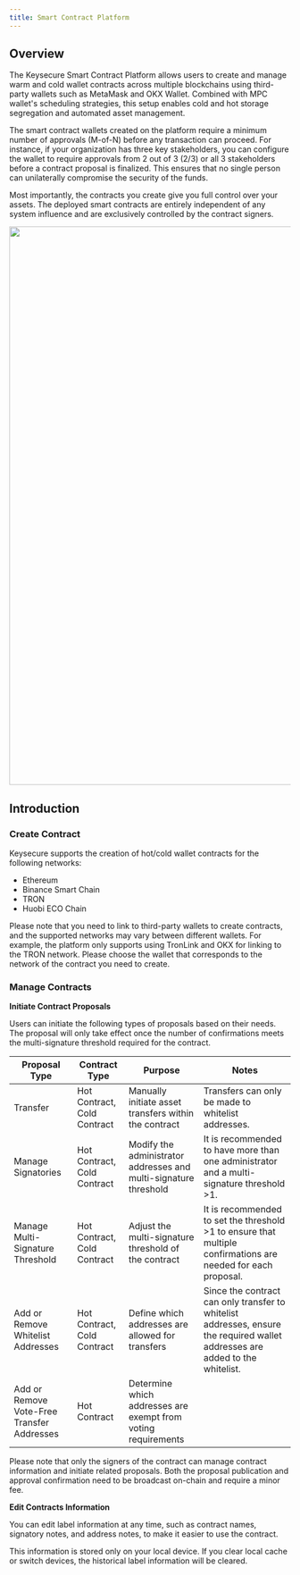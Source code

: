 ```yaml
---
title: Smart Contract Platform
---
```


## Overview
The Keysecure  Smart Contract Platform allows users to create and manage warm and cold wallet contracts across multiple blockchains using third-party wallets such as MetaMask and OKX Wallet. Combined with MPC wallet's scheduling strategies, this setup enables cold and hot storage segregation and automated asset management.

The smart contract wallets created on the platform require a minimum number of approvals (M-of-N) before any transaction can proceed. For instance, if your organization has three key stakeholders, you can configure the wallet to require approvals from 2 out of 3 (2/3) or all 3 stakeholders before a contract proposal is finalized. This ensures that no single person can unilaterally compromise the security of the funds.

Most importantly, the contracts you create give you full control over your assets. The deployed smart contracts are entirely independent of any system influence and are exclusively controlled by the contract signers.

<div className="w-full flex items-center justify-center">
    <img src="/images/help-center/coldoperatingen.jpeg" width="1000"/>
</div>


## Introduction

### Create Contract

Keysecure supports the creation of hot/cold wallet contracts for the following networks:


* Ethereum
* Binance Smart Chain
* TRON
* Huobi ECO Chain

<Note>

Please note that you need to link to third-party wallets to create contracts, and the supported networks may vary between different wallets. For example, the platform only supports using TronLink and OKX for linking to the TRON network. Please choose the wallet that corresponds to the network of the contract you need to create.

</Note>



### Manage Contracts
**Initiate Contract Proposals**

Users can initiate the following types of proposals based on their needs. The proposal will only take effect once the number of confirmations meets the multi-signature threshold required for the contract.



Proposal Type            | Contract Type        | Purpose                                    | Notes                                                    |
|--------------------------|-----------------------|--------------------------------------------|----------------------------------------------------------|
Transfer             | Hot Contract, Cold Contract | Manually initiate asset transfers within the contract | Transfers can only be made to whitelist addresses.      |
Manage Signatories   | Hot Contract, Cold Contract | Modify the administrator addresses and multi-signature threshold | It is recommended to have more than one administrator and a multi-signature threshold >1. |
Manage Multi-Signature Threshold | Hot Contract, Cold Contract | Adjust the multi-signature threshold of the contract | It is recommended to set the threshold >1 to ensure that multiple confirmations are needed for each proposal. |
Add or Remove Whitelist Addresses | Hot Contract, Cold Contract | Define which addresses are allowed for transfers | Since the contract can only transfer to whitelist addresses, ensure the required wallet addresses are added to the whitelist. |
Add or Remove Vote-Free Transfer Addresses | Hot Contract | Determine which addresses are exempt from voting requirements |                                                        |






<Note>
Please note that only the signers of the contract can manage contract information and initiate related proposals. Both the proposal publication and approval confirmation need to be broadcast on-chain and require a minor fee.


</Note>


**Edit Contracts Information** 

You can edit label information at any time, such as contract names, signatory notes, and address notes, to make it easier to use the contract.


<Note>
This information is stored only on your local device. If you clear local cache or switch devices, the historical label information will be cleared.


</Note>

